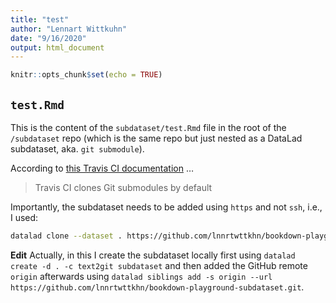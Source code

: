```yaml
---
title: "test"
author: "Lennart Wittkuhn"
date: "9/16/2020"
output: html_document
---
```


```r
knitr::opts_chunk$set(echo = TRUE)
```

## `test.Rmd`

This is the content of the `subdataset/test.Rmd` file in the root of the `/subdataset` repo (which is the same repo but just nested as a DataLad subdataset, aka. `git submodule`).

According to [this Travis CI documentation](https://docs.travis-ci.com/user/customizing-the-build/#git-submodules) ...

> Travis CI clones Git submodules by default

Importantly, the subdataset needs to be added using `https` and not `ssh`, i.e., I used:

```bash
datalad clone --dataset . https://github.com/lnnrtwttkhn/bookdown-playground-subdataset.git subdataset
```

**Edit** Actually, in this I create the subdataset locally first using `datalad create -d . -c text2git subdataset` and then added the GitHub remote `origin` afterwards using `datalad siblings add -s origin --url https://github.com/lnnrtwttkhn/bookdown-playground-subdataset.git`.